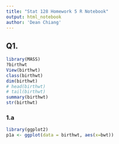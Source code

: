 ```yaml
---
title: "Stat 128 Homework 5 R Notebook"
output: html_notebook
author: 'Dean Chiang'
---
```


## Q1.

```r
library(MASS)
?birthwt
View(birthwt)
class(birthwt)
dim(birthwt)
# head(birthwt)
# tail(birthwt)
summary(birthwt)
str(birthwt)

```

### 1.a
```r
library(ggplot2)
p1a <- ggplot(data = birthwt, aes(x=bwt))
```

